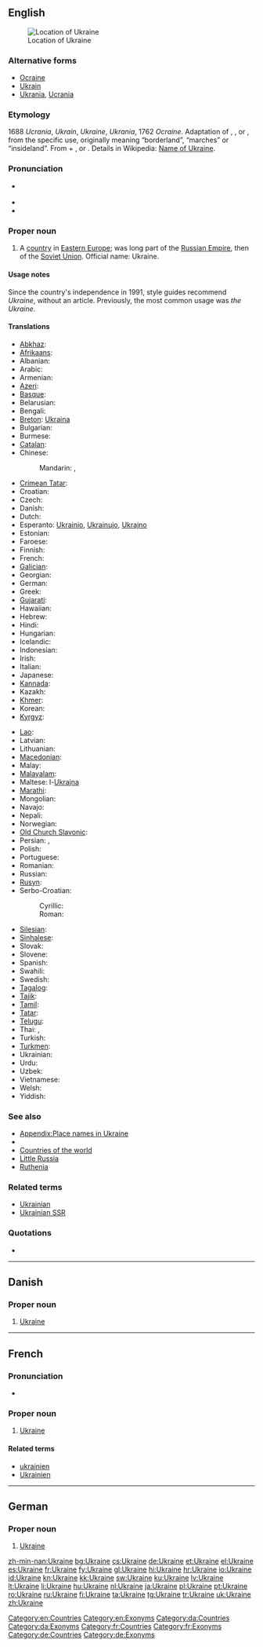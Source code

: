 ==English==
{{wikipedia}}
{{wikipedia|Name of Ukraine}}
[[Image:LocationUkraine.png|thumb|Location of Ukraine]]

===Alternative forms===
* [[Ocraine]] {{qualifier|obsolete}}
* [[Ukrain]] {{qualifier|obsolete}}
* [[Ukrania]], [[Ucrania]] {{qualifier|obsolete}}

===Etymology===
1688 ''Ucrania'', ''Ukrain'', ''Ukraine'', ''Ukrania'', 1762 ''Ocraine''. Adaptation of {{etyl|pl}} {{term|Ukraina|lang=pl}}, {{etyl|ru}} {{term|Украина||tr=Ukraína|lang=ru}}, or {{etyl|uk}} {{term|Україна||tr=Ukraḯna|lang=uk}}, from the specific use, originally meaning “borderland”,  “marches” or “insideland”.  From {{etyl|orv}} {{term|оу||at|tr=u|lang=orv|sc=Cyrs}} + {{term|краи||edge|tr=krai|lang=orv|sc=Cyrs}}, or {{term|край||land|tr=край|lang=uk}}.  Details in Wikipedia: [[w:Name of Ukraine|Name of Ukraine]].

===Pronunciation===
* {{a|UK|US}} {{IPA|/juˈkɹeɪn/}}
* {{audio|en-us-Ukraine.ogg|Audio (US)}}
* {{rhymes|eɪn}}

===Proper noun===
{{en-proper noun}}

# A [[country]] in [[Eastern Europe]]; was long part of the [[Russian Empire]], then of the [[Soviet Union]]. Official name: Ukraine.

====Usage notes====
Since the country's independence in 1991, style guides recommend ''Ukraine'', without an article.  Previously, the most common usage was ''the Ukraine''.

====Translations====
{{trans-top|Eastern European country}}
* [[Abkhaz]]: {{t|ab|Украина|tr=Ukraina|sc=Cyrl}}
* [[Afrikaans]]: {{t-|af|Oekraïne|xs=Afrikaans}}
* Albanian: {{t|sq|Ukraina}}
* Arabic: {{t-|ar|أوكرانيا|f|tr='ukraaniya}}
* Armenian: {{t-|hy|Ուկրաինա|tr=Ukraina}}
* [[Azeri]]: {{t+|az|Ukrayna|xs=Azeri}}
* [[Basque]]: {{t+|eu|Ukraina|xs=Basque}}
* Belarusian: {{t-|be|Украіна|f|tr=Ukraína|xs=Belarusian}}
* Bengali: {{t|bn|ইউক্রেন|tr=yukren|sc=Beng|xs=Bengali}}
* [[Breton]]: [[Ukraina]]
* Bulgarian: {{t+|bg|Украйна|tr=Ukrájna}}
* Burmese: {{t|my|ယူကရိန်းနိုင်ငံ|sc=Mymr}}
* [[Catalan]]: {{t|ca|Ucraïna|f}}
* Chinese:
*: Mandarin: {{t-|cmn|烏克蘭|sc=Hani}},  {{t-|cmn|乌克兰|tr=Wūkèlán|sc=Hani}}
* [[Crimean Tatar]]: {{tø|crh|Ukraina}}
* Croatian: {{t+|hr|Ukrajina|f}}
* Czech: {{t+|cs|Ukrajina|f}}
* Danish: {{t-|da|Ukraine}}
* Dutch: {{t+|nl|Oekraïne}}
* Esperanto: [[Ukrainio]], [[Ukrainujo]], [[Ukrajno]]
* Estonian: {{t+|et|Ukraina}}
* Faroese: {{t|fo|Ukraina|n}}
* Finnish: {{t+|fi|Ukraina}}
* French: {{t+|fr|Ukraine}}
* [[Galician]]: {{t+|gl|Ucraína|f|xs=Galician}}
* Georgian: {{t|ka|უკრაინა|tr=ukraina|sc=Geor|xs=Georgian}}
* German: {{t+|de|Ukraine|f}}
* Greek: {{t+|el|Ουκρανία|f|tr=Oukranía}}
* [[Gujarati]]: {{t|gu|યુક્રેન|tr=yukren|sc=Gujr}}
* Hawaiian: {{tø|haw|ʻUkelena}}
* Hebrew: {{t-|he|אוקראינה|tr=Ukraína}}
* Hindi: {{t-|hi|यूक्रेन|m|tr=yūkren|xs=Hindi}}
* Hungarian: {{t|hu|Ukrajna}}
* Icelandic: {{t+|is|Úkraína|f}}
* Indonesian: {{t|id|Ukraina}}
* Irish: {{t|ga|Úcráin|alt=An Úcráin|f}}
* Italian: {{t+|it|Ucraina|f}}
* Japanese: {{t-|ja|ウクライナ|tr=Ukuraina}}
* [[Kannada]]: {{t|kn|ಯುಕ್ರೇನ್|tr=yukren|sc=Knda}}
* Kazakh: {{t|kk|Украина|tr=Ukraina|sc=Cyrl}}
* [[Khmer]]: {{t|km|អ៊ុយក្រែន|tr=uykraen|sc=Khmr}}
* Korean: {{t+|ko|우크라이나|tr=Ukeuraina|sc=Hang}}
* [[Kyrgyz]]: {{t|ky|Украина|tr=Ukraina|sc=Cyrl}}
{{trans-mid}}
* [[Lao]]: {{t|lo|ອູແກຣນ|tr=ūklǣn|sc=Laoo}}
* Latvian: {{t+|lv|Ukraina|f|xs=Latvian}}
* Lithuanian: {{t+|lt|Ukraina|f|xs=Lithuanian}}
* [[Macedonian]]: {{t+|mk|Украина|f|tr=Ukráina}}
* Malay: {{t|ms|Ukraine}}
* [[Malayalam]]: {{t|ml|യുക്രെയിൻ|sc=Mlym}}
* Maltese: l-[[Ukrajna]]
* [[Marathi]]: {{t|mr|युक्रेन|tr=yukren|sc=Deva}}
* Mongolian: {{t|mn|Украйн|tr=Ukrayn|sc=Cyrl|xs=Mongolian}}
* Navajo: {{tø|nv|Yóókwein}}
* Nepali: {{t|ne|युक्रेन|tr=yukren|sc=Deva}}
* Norwegian: {{t+|no|Ukraina}}
* [[Old Church Slavonic]]: {{tø|cu|Оукраина|sc=Cyrs}}
* Persian: {{t|fa|اوکراین|tr=Ukrâyn|xs=Persian}}, {{t|fa|اوکرائین|tr=Ukrâ'in|sc=fa-Arab}}
* Polish: {{t+|pl|Ukraina|f}}
* Portuguese: {{t+|pt|Ucrânia|f}}
* Romanian: {{t+|ro|Ucraina|f}}
* Russian: {{t+|ru|Украина|f|tr=Ukraína}}
* [[Rusyn]]: {{tø|rue|Україна|f|tr=Ukrajína}}
* Serbo-Croatian:
*: Cyrillic: {{t|sh|Украјина|f|alt=У̀крајина|sc=Cyrl|xs=Serbo-Croatian}}
*: Roman: {{t|sh|Ukrajina|f|alt=Ùkrajina|xs=Serbo-Croatian}}
* [[Silesian]]: {{tø|szl|Ukrajina|f}}
* [[Sinhalese]]: {{t|si|යුක්රේන්|tr=yukren|sc=Sinh}}
* Slovak: {{t-|sk|Ukrajina|f}}
* Slovene: {{t+|sl|Ukrajina|f}}
* Spanish: {{t+|es|Ucrania|f}}
* Swahili: {{t|sw|Ukraini}}
* Swedish: {{t+|sv|Ukraina}}
* [[Tagalog]]: {{t|tl|Ukranya}}
* [[Tajik]]: {{t|tg|Украйина|tr=Ukrayina|sc=Cyrl}}
* [[Tamil]]: {{t|ta|உக்ரைன்|tr=ukraiṉ|sc=Taml}}
* [[Tatar]]: {{t-|tt|Украина|tr=Ukraina|sc=Cyrl|xs=Tatar}}
* [[Telugu]]: {{t|te|ఉక్రెయిన్|tr=ukreyin|sc=Telu}}
* Thai: {{t+|th|ยูเครน|tr=yookrayn}}, {{t|th|ประเทศ ยูเครน|tr=bpràtâyt yookrayn}}
* Turkish: {{t+|tr|Ukrayna}}
* [[Turkmen]]: {{t|tk|Ukraina}}
* Ukrainian: {{t+|uk|Україна|f|tr=Ukrajína|xs=Ukrainian}}
* Urdu: {{t-|ur|یوکرین|m|tr=yūkren|xs=Urdu}}
* Uzbek: {{t|uz|Ukraina}}
* Vietnamese: {{t-|vi|Ukraina|xs=Vietnamese}}
* Welsh: {{t|cy|Wcráin}}
* Yiddish: {{t-|yi|אוקראַינע|tr=Ukraíne|sc=Hebr|xs=Yiddish}}
{{trans-bottom}}

===See also===
* [[Appendix:Place names in Ukraine]]
* {{list|en|countries of Europe}}
* [[Appendix:Countries of the world|Countries of the world]]
* [[Little Russia]]
* [[Ruthenia]]

===Related terms===
* [[Ukrainian]]
* [[Ukrainian SSR]]

===Quotations===
* {{seeCites}}

[[Category:en:Countries]]
[[Category:en:Exonyms]]
[[Category:en:Ukraine| ]]

----

==Danish==

===Proper noun===
{{head|da|proper noun}}

# [[#English|Ukraine]]

[[Category:da:Countries]]
[[Category:da:Exonyms]]

----

==French==

===Pronunciation===
* {{audio|Fr-l'Ukraine-fr Be.ogg|audio}}

===Proper noun===
{{fr-proper noun|f}}

# [[#English|Ukraine]]

====Related terms====
* [[ukrainien]]
* [[Ukrainien]]

[[Category:fr:Countries]]
[[Category:fr:Exonyms]]

----

==German==

===Proper noun===
{{head|de|proper noun|g=f}}

# [[#English|Ukraine]]

[[Category:de:Countries]]
[[Category:de:Exonyms]]

[[zh-min-nan:Ukraine]]
[[bg:Ukraine]]
[[cs:Ukraine]]
[[de:Ukraine]]
[[et:Ukraine]]
[[el:Ukraine]]
[[es:Ukraine]]
[[fr:Ukraine]]
[[fy:Ukraine]]
[[gl:Ukraine]]
[[hi:Ukraine]]
[[hr:Ukraine]]
[[io:Ukraine]]
[[id:Ukraine]]
[[kn:Ukraine]]
[[kk:Ukraine]]
[[sw:Ukraine]]
[[ku:Ukraine]]
[[lv:Ukraine]]
[[lt:Ukraine]]
[[li:Ukraine]]
[[hu:Ukraine]]
[[nl:Ukraine]]
[[ja:Ukraine]]
[[pl:Ukraine]]
[[pt:Ukraine]]
[[ro:Ukraine]]
[[ru:Ukraine]]
[[fi:Ukraine]]
[[ta:Ukraine]]
[[tg:Ukraine]]
[[tr:Ukraine]]
[[uk:Ukraine]]
[[zh:Ukraine]]